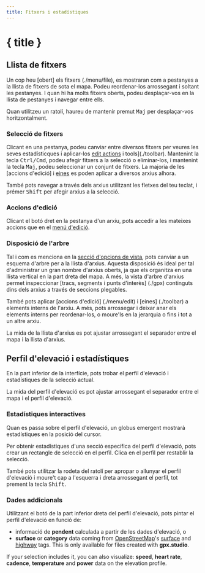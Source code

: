 ```yaml
---
title: Fitxers i estadístiques
---
```


<script>
</script>

# { title }

## Llista de fitxers

Un cop heu [obert] els fitxers (./menu/file), es mostraran com a pestanyes a la llista de fitxers de sota el mapa.
Podeu reordenar-los arrossegant i soltant les pestanyes.
I quan hi ha molts fitxers oberts, podeu desplaçar-vos en la llista de pestanyes i navegar entre ells.

<DocsNote>

Quan utilitzeu un ratolí, haureu de mantenir premut <kbd>Maj</kbd> per desplaçar-vos horitzontalment.

</DocsNote>

### Selecció de fitxers

Clicant en una pestanya, podeu canviar entre diversos fitxers per veures les seves estadísticques i aplicar-los [edit actions](./menu/edit) i tools](./toolbar).
Mantenint la tecla <kbd>Ctrl/Cmd</kbd>, podeu afegir fitxers a la selecció o eliminar-los, i mantenint la tecla <kbd>Maj</kbd>, podeu seleccionar un conjunt de fitxers.
La majoria de les [accions d'edició] i [eines](./toolbar) es poden aplicar a diversos arxius alhora.

<DocsNote>

També pots navegar a través dels arxius utilitzant les fletxes del teu teclat, i prémer <kbd>Shift</kbd> per afegir arxius a la selecció.

</DocsNote>

### Accions d'edició

Clicant el botó dret en la pestanya d'un arxiu, pots accedir a les mateixes accions que en el [menú d'edició](./menu/edit).

### Disposició de l'arbre

Tal i com es menciona en la [secció d'opcions de vista](./menu/view), pots canviar a un esquema d'arbre per a la llista d'arxius.
Aquesta disposició és ideal per tal d'administrar un gran nombre d'arxius oberts, ja que els organitza en una llista vertical en la part dreta del mapa.
A més, la vista d'arbre d'arxius permet inspeccionar [tracs, segments i punts d'interès] (./gpx) continguts dins dels arxius a través de seccions plegables.

També pots aplicar [accions d'edició] (./menu/edit) i [eines] (./toolbar) a elements interns de l'arxiu.
A més, pots arrossegar i deixar anar els elements interns per reordenar-los, o moure'ls en la jerarquia o fins i tot a un altre arxiu.

<DocsNote>

La mida de la llista d'arxius es pot ajustar arrossegant el separador entre el mapa i la llista d'arxius.

</DocsNote>

## Perfil d'elevació i estadístiques

En la part inferior de la interfície, pots trobar el perfil d'elevació i estadístiques de la selecció actual.

<DocsNote>

La mida del perfil d'elevació es pot ajustar arrossegant el separador entre el mapa i el perfil d'elevació.

</DocsNote>

### Estadístiques interactives

Quan es passa sobre el perfil d'elevació, un globus emergent mostrarà estadístiques en la posició del cursor.

Per obtenir estadístiques d'una secció específica del perfil d'elevació, pots crear un rectangle de selecció en el perfil.
Clica en el perfil per restablir la selecció.

També pots utilitzar la rodeta del ratolí per apropar o allunyar el perfil d'elevació i moure't cap a l'esquerra i dreta arrossegant el perfil, tot prement la tecla <kbd>Shift</kbd>.

### Dades addicionals

Utilitzant el botó <kbd><ChartNoAxesColumn size="16" class="inline-block" style="margin-bottom: 2px"/></kbd> de la part inferior dreta del perfil d'elevació, pots pintar el perfil d'elevació en funció de:

- informació de **pendent** calculada a partir de les dades d'elevació, o
- **surface** or **category** data coming from <a href="https://www.openstreetmap.org/" target="_blank">OpenStreetMap</a>'s <a href="https://wiki.openstreetmap.org/wiki/Key:surface" target="_blank">surface</a> and <a href="https://wiki.openstreetmap.org/wiki/Key:highway" target="_blank">highway</a> tags.
  This is only available for files created with **gpx.studio**.

If your selection includes it, you can also visualize: **speed**, **heart rate**, **cadence**, **temperature** and **power** data on the elevation profile.
